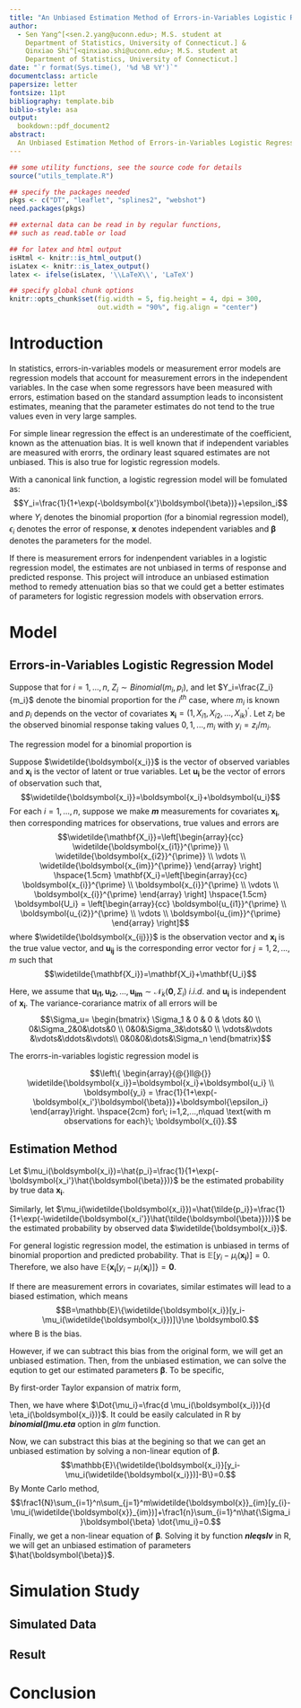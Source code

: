 ```yaml
---
title: "An Unbiased Estimation Method of Errors-in-Variables Logistic Regression Model"
author:
  - Sen Yang^[<sen.2.yang@uconn.edu>; M.S. student at
    Department of Statistics, University of Connecticut.] &
    Qinxiao Shi^[<qinxiao.shi@uconn.edu>; M.S. student at
    Department of Statistics, University of Connecticut.]
date: "`r format(Sys.time(), '%d %B %Y')`"
documentclass: article
papersize: letter
fontsize: 11pt
bibliography: template.bib
biblio-style: asa
output:
  bookdown::pdf_document2
abstract:
  An Unbiased Estimation Method of Errors-in-Variables Logistic Regression Model
---
```



```r
## some utility functions, see the source code for details
source("utils_template.R")

## specify the packages needed
pkgs <- c("DT", "leaflet", "splines2", "webshot")
need.packages(pkgs)

## external data can be read in by regular functions,
## such as read.table or load

## for latex and html output
isHtml <- knitr::is_html_output()
isLatex <- knitr::is_latex_output()
latex <- ifelse(isLatex, '\\LaTeX\\', 'LaTeX')

## specify global chunk options
knitr::opts_chunk$set(fig.width = 5, fig.height = 4, dpi = 300,
                      out.width = "90%", fig.align = "center")

```


# Introduction

In statistics, errors-in-variables models or measurement error models are regression models that account for measurement errors in the independent variables. In the case when some regressors have been measured with errors, estimation based on the standard assumption leads to inconsistent estimates, meaning that the parameter estimates do not tend to the true values even in very large samples. 

For simple linear regression the effect is an underestimate of the coefficient, known as the attenuation bias. It is well known that if independent variables are measured with erorrs, the ordinary least squared estimates are not unbiased. This is also true for logistic regression models. 

With a canonical link function, a logistic regression model will be fomulated as:
$$Y_i=\frac{1}{1+\exp(-\boldsymbol{x'}\boldsymbol{\beta})}+\epsilon_i$$
where $Y_i$ denotes the binomial proportion (for a binomial regression model), $\epsilon_i$ denotes the error of response, $\boldsymbol{x}$ denotes independent variables and $\boldsymbol{\beta}$ denotes the parameters for the model. 

If there is measurement errors for indenpendent variables in a logistic regression model, the estimates are not unbiased in terms of response and predicted response. This project will introduce an unbiased estimation method to remedy attenuation bias so that we could get a better estimates of parameters for logistic regression models with observation errors.

# Model

## Errors-in-Variables Logistic Regression Model

Suppose that for $i=1,...,n$, $Z_i\sim Binomial(m_i,p_i)$, and let $Y_i=\frac{Z_i}{m_i}$ denote the binomial proportion for the $i^{th}$ case, where $m_i$ is known and $p_i$ depends on the vector of covariates $\boldsymbol{x_i}=(1,X_{i1},X_{i2},...,X_{ik})^{\prime}$. Let $z_i$ be the observed binomial response taking values $0,1,...,m_i$ with $y_i=z_i/m_i$.

The regression model for a binomial proportion is 
\begin{align*}
  Z_i \mid p_i\sim Bin(m_i,p_i) \\
  logit(p_i) =\eta_i=\boldsymbol{x_i}'\boldsymbol{\beta}
\end{align*}

Suppose $\widetilde{\boldsymbol{x_i}}$ is the vector of observed variables and $\boldsymbol{x_i}$ is the vector of latent or true variables. Let $\boldsymbol{u_i}$ be the vector of errors of observation such that,
$$\widetilde{\boldsymbol{x_i}}=\boldsymbol{x_i}+\boldsymbol{u_i}$$
For each $i=1,...,n$, suppose we make ***m*** measurements for covariates $\boldsymbol{x_i}$, then corresponding matrices for observations, true values and errors are
$$\widetilde{\mathbf{X_i}}=\left[\begin{array}{cc} \widetilde{\boldsymbol{x_{i1}}^{\prime}} \\ \widetilde{\boldsymbol{x_{i2}}^{\prime}} \\ \vdots \\ \widetilde{\boldsymbol{x_{im}}^{\prime}} \end{array}  \right] \hspace{1.5cm} \mathbf{X_i}=\left[\begin{array}{cc} \boldsymbol{x_{i}}^{\prime} \\ \boldsymbol{x_{i}}^{\prime} \\ \vdots \\ \boldsymbol{x_{i}}^{\prime} \end{array}  \right] \hspace{1.5cm} \boldsymbol{U_i} = \left[\begin{array}{cc} \boldsymbol{u_{i1}}^{\prime} \\ \boldsymbol{u_{i2}}^{\prime} \\ \vdots \\ \boldsymbol{u_{im}}^{\prime} \end{array}  \right]$$
where $\widetilde{\boldsymbol{x_{ij}}}$ is the observation vector and $\boldsymbol{x_{i}}$ is the true value vector, and $\boldsymbol{u_{ij}}$ is the corresponding error vector for $j=1,2,...,m$ such that
$$\widetilde{\mathbf{X_i}}=\mathbf{X_i}+\mathbf{U_i}$$

Here, we assume that $\boldsymbol{u_{i1}},\boldsymbol{u_{i2}},...,\boldsymbol{u_{im}} \sim \mathcal{N}_k(\boldsymbol{0},\Sigma_i)\;i.i.d.$ and $\boldsymbol{u_{i}}$ is independent of $\boldsymbol{x_{i}}$. The variance-corariance matrix of all errors will be
$$\Sigma_u= \begin{bmatrix} \Sigma_1 & 0 & 0 & \dots &0 \\ 0&\Sigma_2&0&\dots&0 \\ 0&0&\Sigma_3&\dots&0 \\ \vdots&\vdots &\vdots&\ddots&\vdots\\ 0&0&0&\dots&\Sigma_n \end{bmatrix}$$

The erorrs-in-variables logistic regression model is 

$$\left\{ \begin{array}{@{}ll@{}} \widetilde{\boldsymbol{x_i}}=\boldsymbol{x_i}+\boldsymbol{u_i} \\
\boldsymbol{y_i} = \frac{1}{1+\exp(-\boldsymbol{x_i'}\boldsymbol{\beta})}+\boldsymbol{\epsilon_i} \end{array}\right. \hspace{2cm} for\; i=1,2,...,n\quad \text{with m observations for each}\; \boldsymbol{x_{i}}.$$

## Estimation Method

Let $\mu_i(\boldsymbol{x_i})=\hat{p_i}=\frac{1}{1+\exp(-\boldsymbol{x_i'}\hat{\boldsymbol{\beta}})}$ be the estimated probability by true data $\boldsymbol{x_i}$. 

Similarly, let $\mu_i(\widetilde{\boldsymbol{x_i}})=\hat{\tilde{p_i}}=\frac{1}{1+\exp(-\widetilde{\boldsymbol{x_i'}}\hat{\tilde{\boldsymbol{\beta}}})}$ be the estimated probability by observed data $\widetilde{\boldsymbol{x_i}}$.

For general logistic regression model, the estimation is unbiased in terms of binomial proportion and predicted probability. That is $\mathbb{E}[y_i-\mu_i(\boldsymbol{x_i})]=0$. Therefore, we also have $\mathbb{E}\{\boldsymbol{x_i}[y_i-\mu_i(\boldsymbol{x_i})]\}=\boldsymbol0$. 

If there are measurement errors in covariates, similar estimates will lead to a biased estimation, which means
$$B=\mathbb{E}\{\widetilde{\boldsymbol{x_i}}[y_i-\mu_i(\widetilde{\boldsymbol{x_i}})]\}\ne \boldsymbol0.$$
where B is the bias.

However, if we can subtract this bias from the original form, we will get an unbiased estimation. Then, from the unbiased estimation, we can solve the eqution to get our estimated parameters $\boldsymbol{\beta}$. To be specific,

\begin{align*}
  B &= \mathbb{E}\{\widetilde{\boldsymbol{x_i}}[y_i-\mu_i(\widetilde{\boldsymbol{x_i}})]\} \\
  &= \mathbb{E}\{(\boldsymbol{x_i}+\boldsymbol{u_i})[y_i-\mu_i(\boldsymbol{x_i}+\boldsymbol{u_i})]\}
\end{align*}

By first-order Taylor expansion of matrix form, 
\begin{align*}
  \mu_i(\boldsymbol{x_i}+\boldsymbol{u_i}) &= \mu_i(\boldsymbol{x_i}) + \boldsymbol{u_i}'\cdot D\mu_i(\boldsymbol{x_i}) \\
  &= \mu_i(\boldsymbol{x_i}) + \boldsymbol{u_i}'\cdot \frac{d \mu_i(\boldsymbol{x_i})}{d \boldsymbol{x_i}} \\
  &= \mu_i(\boldsymbol{x_i}) + \boldsymbol{u_i}'\cdot \frac{d \eta_i(\boldsymbol{x_i})}{d \boldsymbol{x_i}} \frac{d \mu_i(\boldsymbol{x_i})}{d \eta_i(\boldsymbol{x_i})}\qquad \text{where }\eta_i(\boldsymbol{x_i}) =\boldsymbol{x_i}'\boldsymbol{\beta} \\
  &= \mu_i(\boldsymbol{x_i}) + \boldsymbol{u_i}' \boldsymbol{\beta} \Dot{\mu_i}\qquad \text{where }\Dot{\mu_i}=\frac{d \mu_i(\boldsymbol{x_i})}{d \eta_i(\boldsymbol{x_i})}
\end{align*}

Then, we have 
\begin{align*}
  B &= \mathbb{E}\{(\boldsymbol{x_i}+\boldsymbol{u_i})[y_i-\mu_i(\boldsymbol{x_i}) - 
  \boldsymbol{u_i}' \boldsymbol{\beta} \Dot{\mu_i}]\mid \boldsymbol{x_i}\} \\
  &= \mathbb{E}\{\boldsymbol{x_i}[y_i-\mu_i(\boldsymbol{x_i})] - \boldsymbol{x_i}\boldsymbol{u_i}' \boldsymbol{\beta} \Dot{\mu_i} + \boldsymbol{u_i}[y_i-\mu_i(\boldsymbol{x_i})] - \boldsymbol{u_i}\boldsymbol{u_i}' \boldsymbol{\beta} \Dot{\mu_i}\mid \boldsymbol{x_i}\} \\
  &= \mathbb{E}\{- \boldsymbol{u_i}\boldsymbol{u_i}' \boldsymbol{\beta} \Dot{\mu_i}\mid \boldsymbol{x_i}\} \\
  &= -\Sigma_i\boldsymbol{\beta} \Dot{\mu_i}
\end{align*}
where $\Dot{\mu_i}=\frac{d \mu_i(\boldsymbol{x_i})}{d \eta_i(\boldsymbol{x_i})}$. It could be easily calculated in R by ***binomial()mu.eta*** option in *glm* function.

Now, we can substract this bias at the begining so that we can get an unbiased estimation by solving a non-linear eqution of $\boldsymbol{\beta}$.
$$\mathbb{E}\{\widetilde{\boldsymbol{x_i}}[y_i-\mu_i(\widetilde{\boldsymbol{x_i}})]-B\}=0.$$
By Monte Carlo method,
$$\frac1{N}\sum_{i=1}^n\sum_{j=1}^m\widetilde{\boldsymbol{x}}_{im}[y_{i}-\mu_i(\widetilde{\boldsymbol{x}}_{im})]+\frac1{n}\sum_{i=1}^n\hat{\Sigma_i}\boldsymbol{\beta} \dot{\mu_i}=0.$$
Finally, we get a non-linear equation of $\boldsymbol{\beta}$. Solving it by function ***nleqslv*** in R, we will get an unbiased estimation of parameters $\hat{\boldsymbol{\beta}}$.

# Simulation Study

## Simulated Data

## Result

# Conclusion





